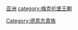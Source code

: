 {{catmore}}
[[category:德意志君主|亚洲]]
[[category:梅克伦堡王朝|category:梅克伦堡王朝]]
[[Category:德意志貴族|Category:德意志貴族]]